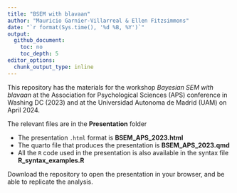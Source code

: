 ```yaml
---
title: "BSEM with blavaan"
author: "Mauricio Garnier-Villarreal & Ellen Fitzsimmons"
date: "`r format(Sys.time(), '%d %B, %Y')`"
output:   
  github_document:
    toc: no
    toc_depth: 5
editor_options:
  chunk_output_type: inline
---
```




This repository has the materials for the workshop *Bayesian SEM with blavaan* at the Association for Psychological Sciences (APS) conference in Washing DC (2023) and at the Universidad Autonoma de Madrid (UAM) on April 2024.

The relevant files are in the **Presentation** folder

- The presentation ```.html``` format is **BSEM_APS_2023.html**
- The quarto file that produces the presentation is **BSEM_APS_2023.qmd**
- All the ```R``` code used in the presentation is also available in the syntax file **R_syntax_examples.R**

Download the repository to open the presentation in your browser, and be able to replicate the analysis.


